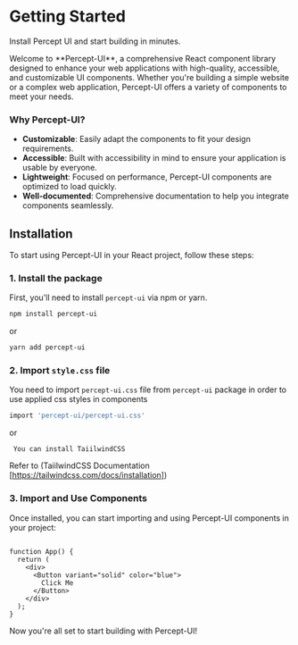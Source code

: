 # Getting Started
<p style={{fontSize:'1rem', marginTop:'0px', marginBottom:'2rem'  }}>Install Percept UI and start building in minutes.</p>

<p style={{fontSize:'1.2rem', marginTop:'0px', marginBottom:'2rem'  }}>Welcome to **Percept-UI**, a comprehensive React component library designed to enhance your web applications with high-quality, accessible, and customizable UI components. Whether you're building a simple website or a complex web application, Percept-UI offers a variety of components to meet your needs.</p>

### Why Percept-UI?

- **Customizable**: Easily adapt the components to fit your design requirements.
- **Accessible**: Built with accessibility in mind to ensure your application is usable by everyone.
- **Lightweight**: Focused on performance, Percept-UI components are optimized to load quickly.
- **Well-documented**: Comprehensive documentation to help you integrate components seamlessly.

## Installation

To start using Percept-UI in your React project, follow these steps:

### 1. Install the package

First, you'll need to install `percept-ui` via npm or yarn.

```bash
npm install percept-ui
```

or

```bash
yarn add percept-ui
```

### 2. Import `style.css` file

You need to import `percept-ui.css` file from `percept-ui` package in order to use applied css styles in components

```bash
import 'percept-ui/percept-ui.css'
```
or

 ``` You can install TaiilwindCSS```

 Refer to (TaiilwindCSS Documentation [https://tailwindcss.com/docs/installation])
### 3. Import and Use Components

Once installed, you can start importing and using Percept-UI components in your project:

```code

function App() {
  return (
    <div>
      <Button variant="solid" color="blue">
        Click Me
      </Button>
    </div>
  );
}

```

Now you're all set to start building with Percept-UI!
